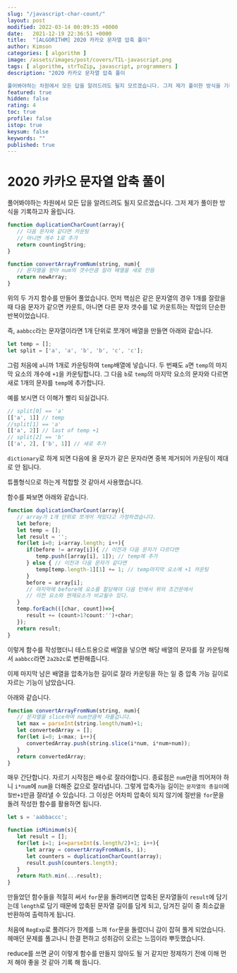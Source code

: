 ```yaml
---
slug: "/javascript-char-count/"
layout: post
modified: 2022-03-14 00:09:35 +0000
date:   2021-12-19 22:36:51 +0000
title:  "[ALGORITHM] 2020 카카오 문자열 압축 풀이"
author: Kimson
categories: [ algorithm ]
image: /assets/images/post/covers/TIL-javascript.png
tags: [ algorithm, strToZip, javascript, programmers ]
description: "2020 카카오 문자열 압축 풀이

풀어봐야하는 차원에서 모든 답을 알려드려도 될지 모르겠습니다. 그저 제가 풀이한 방식을 기록하고자 올립니다."
featured: true
hidden: false
rating: 4
toc: true
profile: false
istop: true
keysum: false
keywords: ""
published: true
---
```


# 2020 카카오 문자열 압축 풀이

풀어봐야하는 차원에서 모든 답을 알려드려도 될지 모르겠습니다. 그저 제가 풀이한 방식을 기록하고자 올립니다.

```javascript
function duplicationCharCount(array){
   // 다음 문자와 같다면 카운팅
   // 아니면 개수 1로 추가
   return countingString;
}

function convertArrayFromNum(string, num){
   // 문자열을 받아 num의 갯수만큼 잘라 배열을 새로 만듬
   return newArray;
}
```

위의 두 가지 함수를 만들어 풀었습니다. 먼저 핵심은 같은 문자열의 경우 1개를 잘랐을 때 다음 문자가 같으면 카운트, 아니면 다른 문자 갯수를 1로 카운트하는 작업의 단순한 반복이었습니다.

즉, `aabbcc`라는 문자열이라면 1개 단위로 쪼개어 배열을 만들면 아래와 같습니다.

```javascript
let temp = [];
let split = ['a', 'a', 'b', 'b', 'c', 'c'];
```

그럼 처음에 `a`니까 1개로 카운팅하여 `temp`배열에 넣습니다. 두 번째도 `a`면 `temp`의 마지막 요소의 개수에 `+1`을 카운팅합니다. 그 다음 `b`로 `temp`의 마지막 요소의 문자와 다르면 새로 1개의 문자를 `temp`에 추가합니다.

예를 보시면 더 이해가 빨리 되실겁니다.

```javascript
// split[0] == 'a'
[['a', 1]] // temp
//split[1] == 'a'
[['a', 2]] // last of temp +1
// split[2] == 'b'
[['a', 2], ['b', 1]] // 새로 추가
```

`dictionary`로 하게 되면 다음에 올 문자가 같은 문자라면 중복 제거되어 카운팅이 제대로 안 됩니다.

튜플형식으로 하는게 적합할 것 같아서 사용했습니다.

함수를 짜보면 아래와 같습니다.

```javascript
function duplicationCharCount(array){
   // array가 1개 단위로 쪼개어 져있다고 가정하겠습니다.
   let before;
   let temp = [];
   let result = '';
   for(let i=0; i<array.length; i++){
      if(before != array[i]){ // 이전과 다음 문자가 다르다면
         temp.push([array[i], 1]); // temp에 추가
      } else { // 이전과 다음 문자가 같다면
         temp[temp.length-1][1] += 1; // temp마지막 요소에 +1 카운팅
      }
      before = array[i];
      // 마지막에 before에 요소를 할당해야 다음 턴에서 위의 조건문에서
      // 이전 요소와 현재요소가 비교될수 있다.
   }
   temp.forEach(([char, count])=>{
      result += (count>1?count:'')+char;
   });
   return result;
}
```

이렇게 함수를 작성했더니 테스트용으로 배열을 넣으면 해당 배열의 문자를 잘 카운팅해서 `aabbcc`라면 `2a2b2c`로 변환해줍니다.

이제 마지막 남은 배열을 압축가능한 길이로 잘라 카운팅을 하는 일 중 압축 가능 길이로 자르는 기능이 남았습니다.

아래와 같습니다.

```javascript
function convertArrayFromNum(string, num){
   // 문자열을 slice하여 num만큼씩 자를겁니다.
   let max = parseInt(string.length/num)+1;
   let convertedArray = [];
   for(let i=0; i<max; i++){
      convertedArray.push(string.slice(i*num, i*num+num));
   }
   return convertedArray;
}
```

매우 간단합니다. 자르기 시작점은 배수로 잘라야합니다. 종료점은 `num`만큼 띄어져야 하니 `i*num`에 `num`을 더해준 값으로 잘라냅니다. 그렇게 압축가능 길이는 `문자열의 총길이`에 `절반+1`만큼 잘라낼 수 있습니다. 그 이상은 어차피 압축이 되지 않기에 절반을 `for`문을 돌려 작성한 함수를 활용하면 됩니다.

```javascript
let s = 'aabbaccc';

function isMinimum(s){
   let result = [];
   for(let i=1; i<=parseInt(s.length/2)+1; i++){
      let array = convertArrayFromNum(s, i);
      let counters = duplicationCharCount(array);
      result.push(counters.length);
   }
   return Math.min(...result);
}
```

만들었던 함수들을 적절히 써서 `for`문을 돌려버리면 압축된 문자열들이 `result`에 담기는데 `length`로 담기 때문에 압축된 문자열 길이를 담게 되고, 담겨진 길이 중 최소값을 반환하여 출력하게 됩니다.

처음에 `RegExp`로 풀려다가 한계를 느껴 `for`문을 돌렸더니 감이 잡혀 풀게 되었습니다. 헤매던 문제를 풀고나니 한결 편하고 성취감이 오르는 느낌이라 뿌듯했습니다.

reduce를 쓰면 굳이 이렇게 함수를 만들지 않아도 될 거 같지만 정제하기 전에 이해 먼저 해야 좋을 것 같아 기록 해 둡니다.
